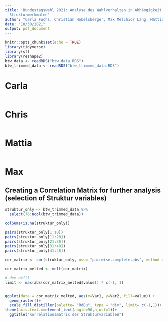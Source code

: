 ```yaml
---
title: 'Bundestagswahl 2021: Analyse des Wahlverhalten in Abhängigkeit von soziodemographischen
  Strukturmerkmalen'
author: "Carla Fuchs, Christian Hobelsberger, Max Melchior Lang, Mattia Mohr"
date: "10/30/2021"
output: pdf_document
---
```


```r
knitr::opts_chunk$set(echo = TRUE)
library(tidyverse)
library(sf)
library(reshape2)
btw_data <- readRDS("btw_data.RDS")
btw_trimmed_data <- readRDS("btw_trimmed_data.RDS")
```

# Carla
```r

```

# Chris
```r

```

# Mattia
```r

```

# Max

## Creating a Correlation Matrix for further analysis (selection of Struktur variables)

```r
struktur_only <- btw_trimmed_data %>% 
  select(76:ncol(btw_trimmed_data))

colSums(is.na(struktur_only))

pairs(struktur_only[1:10])
pairs(struktur_only[11:20])
pairs(struktur_only[21:30])
pairs(struktur_only[31:40])
pairs(struktur_only[41:48])

cor_matrix <- cor(struktur_only, use= "pairwise.complete.obs", method = "spearman")

cor_matrix_melted <- melt(cor_matrix)

# dev.off()
limit <- max(abs(cor_matrix_melted$value)) * c(-1, 1)


ggplot(data = cor_matrix_melted, aes(x=Var1, y=Var2, fill=value)) + 
  geom_raster()+
  scale_fill_distiller(palette= "RdBu", type = "div", limit= c(-1,1))+
theme(axis.text.x=element_text(angle=90,hjust=1))+
  ggtitle("Korrelationsmatrix der Strukturvariablen")
```

